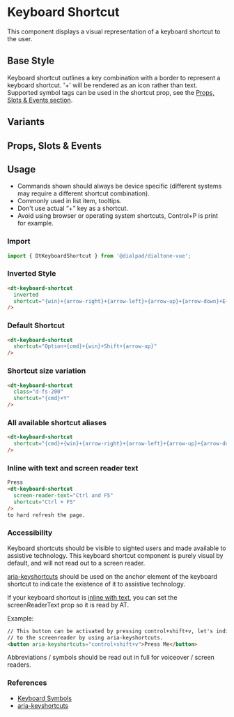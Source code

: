 

<Meta of={KeyboardShortcutStories}/>

# Keyboard Shortcut

<Subtitle>
    This component displays a visual representation of a keyboard shortcut to the user.
</Subtitle>

## Base Style

Keyboard shortcut outlines a key combination with a border to represent a keyboard shortcut. '+'
will be rendered as an icon rather than text. Supported symbol tags can be used in the shortcut
prop, see the [Props, Slots & Events section](#props-slots--events).

<Canvas>
  <Story id="components-keyboard-shortcut--default" />
</Canvas>

## Variants

<Canvas>
  <Story id="components-keyboard-shortcut--variants" />
</Canvas>

## Props, Slots & Events

<Controls />

## Usage

- Commands shown should always be device specific (different systems may require a different shortcut combination).
- Commonly used in list item, tooltips.
- Don't use actual “+” key as a shortcut.
- Avoid using browser or operating system shortcuts, Control+P is print for example.

### Import

```jsx
import { DtKeyboardShortcut } from '@dialpad/dialtone-vue';
```

### Inverted Style

```html
<dt-keyboard-shortcut
  inverted
  shortcut="{win}+{arrow-right}+{arrow-left}+{arrow-up}+{arrow-down}+E+B"
/>
```

### Default Shortcut

```html
<dt-keyboard-shortcut
  shortcut="Option+{cmd}+{win}+Shift+{arrow-up}"
/>
```

### Shortcut size variation

```html
<dt-keyboard-shortcut
  class="d-fs-200"
  shortcut="{cmd}+Y"
/>
```

### All available shortcut aliases

```html
<dt-keyboard-shortcut
  shortcut="{cmd}+{win}+{arrow-right}+{arrow-left}+{arrow-up}+{arrow-down}"
/>
```

### Inline with text and screen reader text

```html
Press
<dt-keyboard-shortcut
  screen-reader-text="Ctrl and F5"
  shortcut="Ctrl + F5"
/>
to hard refresh the page.
```

### Accessibility

Keyboard shortcuts should be visible to sighted users and made available to assistive technology.
This keyboard shortcut component is purely visual by default, and will not read out to a screen reader.

[aria-keyshortcuts](https://developer.mozilla.org/en-US/docs/Web/Accessibility/ARIA/Attributes/aria-keyshortcuts)
should be used on the anchor element of the keyboard shortcut to indicate the existence of it to assistive
technology.

If your keyboard shortcut is [inline with text](#variants), you can set the screenReaderText prop so it is
read by AT.

Example:

```html
// This button can be activated by pressing control+shift+v, let's indicate that
// to the screenreader by using aria-keyshortcuts.
<button aria-keyshortcuts="control+shift+v">Press Me</button>
```

Abbreviations / symbols should be read out in full for voiceover / screen readers.

### References

- [Keyboard Symbols](http://xahlee.info/comp/unicode_computing_symbols.html)
- [aria-keyshortcuts](https://developer.mozilla.org/en-US/docs/Web/Accessibility/ARIA/Attributes/aria-keyshortcuts)
